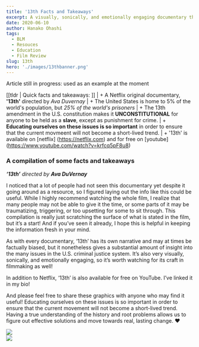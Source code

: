 ```yaml
---
title: '13th Facts and Takeaways'
excerpt: A visually, sonically, and emotionally engaging documentary that gives a substantial amount of insight into the many issues in the U.S. criminal justice system. 
date: 2020-06-10
author: Hanako Ohashi
tags:
  - BLM
  - Resouces
  - Education
  - Film Review
slug: 13th
hero: './images/13thbanner.png'
---
```


Article still in progress: used as an example at the moment

[[tldr | Quick facts and takeaways: ]]
| + A Netflix original documentary, **'13th'** directed by _Ava Duvernay_ 
| + The United States is home to 5% of the world's population, but _25% of the world's prisoners_
| + The 13th amendment in the U.S. constitution makes it **UNCONSTITUTIONAL** for anyone to be held as a **slave**, except as punishment for crime.
| + **Educating ourselves on these issues is so important** in order to ensure that the current movmeent will not become a short-lived trend. 
| + '13th' is available on [netflix] (https://netflix.com) and for free on [youtube] (https://www.youtube.com/watch?v=krfcq5pF8u8)


### A compilation of some facts and takeaways 
*_**‘13th’** directed by **Ava DuVernay**_*


I noticed that a lot of people had not seen this documentary yet despite it going around as a resource, so I figured laying out the info like this could be useful. While I highly recommend watching the whole film, I realize that many people may not be able to give it the time, or some parts of it may be traumatizing, triggering, or too upsetting for some to sit through. This compilation is really just scratching the surface of what is stated in the film, but it’s a start! And if you’ve seen it already, I hope this is helpful in keeping the information fresh in your mind.

As with every documentary, ‘13th’ has its own narrative and may at times be factually biased, but it nonetheless gives a substantial amount of insight into the many issues in the U.S. criminal justice system. It’s also very visually, sonically, and emotionally engaging, so it’s worth watching for its craft in filmmaking as well!

In addition to Netflix, ‘13th’ is also available for free on YouTube. I’ve linked it in my bio!

And please feel free to share these graphics with anyone who may find it useful!
Educating ourselves on these issues is so important in order to ensure that the current movement will not become a short-lived trend. Having a true understanding of the history and root problems allows us to figure out effective solutions and move towards real, lasting change. ❤️


<div class='Image__Container'>
  <div class='Image__Container__left'>
    <div class='Image__Small'>
      <img src='https://res.cloudinary.com/dqdjvulmw/image/upload/v1591804206/13th-1_zgvavu.jpg' />
    </div>
  </div>
  <div class='Image__Container__right'>
    <div class='Image__Small'>
      <img src='https://res.cloudinary.com/dqdjvulmw/image/upload/v1591804207/13th-2_ytknjl.jpg' />
    </div>
  </div>
</div>




